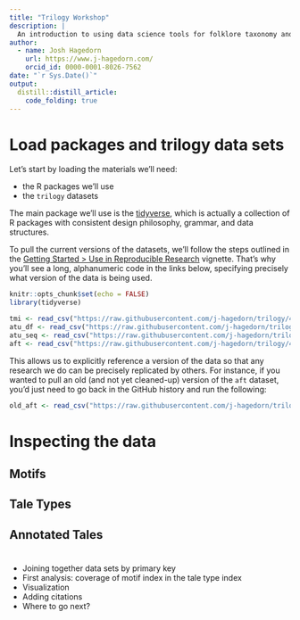 ```yaml
---
title: "Trilogy Workshop"
description: |
  An introduction to using data science tools for folklore taxonomy and text analysis
author:
  - name: Josh Hagedorn 
    url: https://www.j-hagedorn.com/
    orcid_id: 0000-0001-8026-7562
date: "`r Sys.Date()`"
output: 
  distill::distill_article:
    code_folding: true
---
```


# Load packages and trilogy data sets

Let's start by loading the materials we'll need:

- the R packages we'll use
- the `trilogy` datasets

The main package we'll use is the [tidyverse](https://www.tidyverse.org/), which is actually a collection of R packages with consistent design philosophy, grammar, and data structures.

To pull the current versions of the datasets, we'll follow the steps outlined in the [Getting Started > Use in Reproducible Research](https://github.com/j-hagedorn/trilogy/blob/master/docs/vignettes/getting_started.md#use-in-reproducible-research) vignette.  That's why you'll see a long, alphanumeric code in the links below, specifying precisely what version of the data is being used.

```r
knitr::opts_chunk$set(echo = FALSE)
library(tidyverse)

tmi <- read_csv("https://raw.githubusercontent.com/j-hagedorn/trilogy/490a989d199d9440f9210bfe6ede797b03c4e26e/data/tmi.csv")
atu_df <- read_csv("https://raw.githubusercontent.com/j-hagedorn/trilogy/490a989d199d9440f9210bfe6ede797b03c4e26e/data/atu_df.csv")
atu_seq <- read_csv("https://raw.githubusercontent.com/j-hagedorn/trilogy/490a989d199d9440f9210bfe6ede797b03c4e26e/data/atu_seq.csv")
aft <- read_csv("https://raw.githubusercontent.com/j-hagedorn/trilogy/490a989d199d9440f9210bfe6ede797b03c4e26e/data/aft.csv")

```

This allows us to explicitly reference a version of the data so that any research we do can be precisely replicated by others.  For instance, if you wanted to pull an old (and not yet cleaned-up) version of the `aft` dataset, you'd just need to go back in the GitHub history and run the following:

```r
old_aft <- read_csv("https://raw.githubusercontent.com/j-hagedorn/trilogy/f0fb12d108734847114f17980b05686a26305e38/data/aat.csv")
```


# Inspecting the data

## Motifs

## Tale Types

## Annotated Tales

# 

- Joining together data sets by primary key
- First analysis: coverage of motif index in the tale type index
- Visualization
- Adding citations
- Where to go next?



